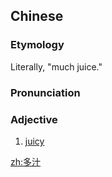 ==Chinese==
{{zh-forms}}

===Etymology===
Literally, "much juice."

===Pronunciation===
{{zh-pron
|m=duōzhī
|c=do1 zap1
|cat=a
}}

===Adjective===
{{zh-adj}}

# [[juicy]]

[[zh:多汁]]
